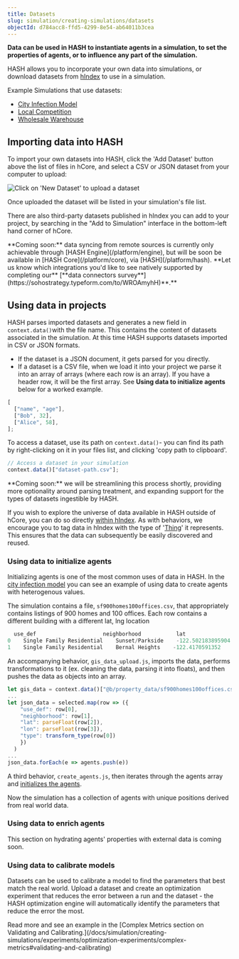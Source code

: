 ```yaml
---
title: Datasets
slug: simulation/creating-simulations/datasets
objectId: d784acc8-ffd5-4299-8e54-ab64011b3cea
---
```


**Data can be used in HASH to instantiate agents in a simulation, to set the properties of agents, or to influence any part of the simulation.**

HASH allows you to incorporate your own data into simulations, or download datasets from [hIndex](/index) to use in a simulation.

Example Simulations that use datasets:

- [City Infection Model](https://core.hash.ai/@hash/city-infection-model/main)
- [Local Competition](/@hash/local-competition)
- [Wholesale Warehouse](/@hash/wholesale-warehouse1)

## Importing data into HASH

To import your own datasets into HASH, click the 'Add Dataset' button above the list of files in hCore, and select a CSV or JSON dataset from your computer to upload:

![Click on 'New Dataset' to upload a dataset](https://cdn-us1.hash.ai/site/docs/screenshot-2021-02-04-at-17.24.13.png)

Once uploaded the dataset will be listed in your simulation's file list.

There are also third-party datasets published in hIndex you can add to your project, by searching in the "Add to Simulation" interface in the bottom-left hand corner of hCore.

<Hint style="info">
  **Coming soon:** data syncing from remote sources is currently only achievable
  through [HASH Engine](/platform/engine), but will be soon be available in
  [HASH Core](/platform/core), via [HASH](/platform/hash).
</Hint>

<Hint style="success">
  **Let us know which integrations you'd like to see natively supported by
  completing our** [**data connectors
  survey**](https://sohostrategy.typeform.com/to/WROAmyhH)**.**
</Hint>

## Using data in projects

HASH parses imported datasets and generates a new field in `context.data()`with the file name. This contains the content of datasets associated in the simulation. At this time HASH supports datasets imported in CSV or JSON formats.

- If the dataset is a JSON document, it gets parsed for you directly.
- If a dataset is a CSV file, when we load it into your project we parse it into an array of arrays \(where each row is an array\). If you have a header row, it will be the first array. See **Using data to initialize agents** below for a worked example.

```javascript
[
  ["name", "age"],
  ["Bob", 32],
  ["Alice", 58],
];
```

To access a dataset, use its path on `context.data()`- you can find its path by right-clicking on it in your files list, and clicking 'copy path to clipboard'.

```javascript
// Access a dataset in your simulation
context.data()["dataset-path.csv"];
```

<Hint style="info">
  **Coming soon:** we will be streamlining this process shortly, providing more
  optionality around parsing treatment, and expanding support for the types of
  datasets ingestible by HASH.
</Hint>

If you wish to explore the universe of data available in HASH outside of hCore, you can do so directly [within hIndex](/data?sort=popularity). As with behaviors, we encourage you to tag data in hIndex with the type of '[Thing](/schemas/Thing)' it represents. This ensures that the data can subsequently be easily discovered and reused.

### Using data to initialize agents

Initializing agents is one of the most common uses of data in HASH. In the [city infection model](https://core.hash.ai/@hash/city-infection-model/stable) you can see an example of using data to create agents with heterogenous values.

The simulation contains a file, `sf900homes100offices.csv`, that appropriately contains listings of 900 homes and 100 offices. Each row contains a different building with a different lat, lng location

```javascript
  use_def                     neighborhood           lat               long
0    Single Family Residential    Sunset/Parkside    -122.502183895904    37.763653457648
1    Single Family Residential    Bernal Heights    -122.4170591352    37.747528129366
```

An accompanying behavior, `gis_data_upload.js`, imports the data, performs transformations to it \(ex. cleaning the data, parsing it into floats\), and then pushes the data as objects into an array.

```javascript
let gis_data = context.data()["@b/property_data/sf900homes100offices.csv"]
...
let json_data = selected.map(row => ({
    "use_def": row[0],
    "neighborhood": row[1],
    "lat": parseFloat(row[2]),
    "lon": parseFloat(row[3]),
    "type": transform_type(row[0])
    })
  )
...
json_data.forEach(e => agents.push(e))
```

A third behavior, `create_agents.js`, then iterates through the agents array and [initializes the agents](/docs/simulation/tutorials/phase-1-building-a-simple-hotelling-model-in-2d/initialization).

Now the simulation has a collection of agents with unique positions derived from real world data.

### Using data to enrich agents

<Hint style="info">
  This section on hydrating agents' properties with external data is coming
  soon.
</Hint>

### Using data to calibrate models

Datasets can be used to calibrate a model to find the parameters that best match the real world. Upload a dataset and create an optimization experiment that reduces the error between a run and the dataset - the HASH optimization engine will automatically identify the parameters that reduce the error the most.

<Hint style="success">
  Read more and see an example in the [Complex Metrics section on Validating and
  Calibrating.](/docs/simulation/creating-simulations/experiments/optimization-experiments/complex-metrics#validating-and-calibrating)
</Hint>
